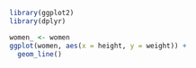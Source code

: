 ```R
library(ggplot2)
library(dplyr)

women_ <- women
ggplot(women, aes(x = height, y = weight)) +
  geom_line()

```